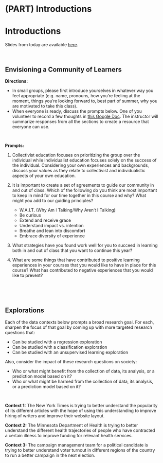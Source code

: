 # (PART) Introductions {-}
# Introductions

Slides from today are available [here](https://docs.google.com/presentation/d/1TIi6fhh6oLGyL3wPIVafgLVKOljq_qqeL5AbaZvfb0U/edit?usp=sharing).

<br>

## Envisioning a Community of Learners{-}

**Directions:**

- In small groups, please first introduce yourselves in whatever way you feel appropriate (e.g. name, pronouns, how you're feeling at the moment, things you're looking forward to, best part of summer, why you are motivated to take this class).
- When everyone is ready, discuss the prompts below. One of you volunteer to record a few thoughts in [this Google Doc](https://docs.google.com/document/d/1kLgCgTD0B3-vUBOSUSNWaZkMPrcygHZjapvSVNELeGY/edit?usp=sharing). The instructor will summarize responses from all the sections to create a resource that everyone can use.

<br>

**Prompts:**

1. Collectivist education focuses on prioritizing the group over the individual while individualist education focuses solely on the success of the individual. Considering your own experiences and backgrounds, discuss your values as they relate to collectivist and individualistic aspects of your own education. 

2. It is important to create a set of agreements to guide our community in and out of class. Which of the following do you think are most important to keep in mind for our time together in this course and why? What might you add to our guiding principles?

    - W.A.I.T. (Why Am I Talking/Why Aren't I Talking) 
    - Be curious
    - Extend and receive grace
    - Understand impact vs. intention
    - Breathe and lean into discomfort
    - Embrace diversity of experience


3. What strategies have you found work well for you to succeed in learning both in and out of class that you want to continue this year?

4. What are some things that have contributed to positive learning experiences in your courses that you would like to have in place for this course? What has contributed to negative experiences that you would like to prevent?


<br><br><br>


## Explorations {-}

Each of the data contexts below prompts a broad research goal. For each, sharpen the focus of that goal by coming up with more targeted research questions that:

- Can be studied with a regression exploration
- Can be studied with a classification exploration
- Can be studied with an unsupervised learning exploration

Also, consider the impact of these research questions on society:

- Who or what might benefit from the collection of data, its analysis, or a prediction model based on it?
- Who or what might be harmed from the collection of data, its analysis, or a prediction model based on it?



<br>


**Context 1:** The New York Times is trying to better understand the popularity of its different articles with the hope of using this understanding to improve hiring of writers and improve their website layout.

**Context 2:** The Minnesota Department of Health is trying to better understand the different health trajectories of people who have contracted a certain illness to improve funding for relevant health services.

**Context 3:** The campaign management team for a political candidate is trying to better understand voter turnout in different regions of the country to run a better campaign in the next election.

